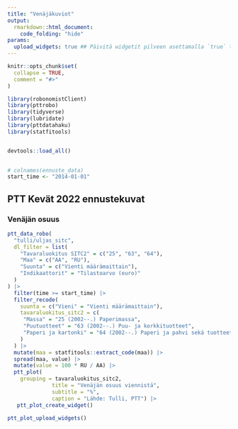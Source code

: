 ```yaml
---
title: "Venäjäkuviot"
output:
  rmarkdown::html_document:
    code_folding: "hide"
params:
  upload_widgets: true ## Päivitä widgetit pilveen asettamalla `true` tai ajamalla `ptt_plot_upload_widgets()` renderöinnin jälkeen.
---
```


```r
knitr::opts_chunk$set(
  collapse = TRUE,
  comment = "#>"
)
```

```r


library(robonomistClient)
library(pttrobo)
library(tidyverse)
library(lubridate)
library(pttdatahaku)
library(statfitools)


devtools::load_all()

  
# colnames(ennuste_data)
start_time <- "2014-01-01"


```

## PTT Kevät 2022 ennustekuvat 

### Venäjän osuus


```r

ptt_data_robo(
  "tulli/uljas_sitc",
  dl_filter = list(
    "Tavaraluokitus SITC2" = c("25", "63", "64"),
    "Maa" = c("AA", "RU"),
    "Suunta" = c("Vienti määrämaittain"),
    "Indikaattorit" = "Tilastoarvo (euro)"
  )
) |> 
  filter(time >= start_time) |> 
  filter_recode(
    suunta = c("Vieni" = "Vienti määrämaittain"),
    tavaraluokitus_sitc2 = c(
     "Massa" = "25 (2002--.) Paperimassa",
     "Puutuotteet" = "63 (2002--.) Puu- ja korkkituotteet",
     "Paperi ja kartonki" = "64 (2002--.) Paperi ja pahvi sekä tuotteet niistä"
    )
  ) |> 
  mutate(maa = statfitools::extract_code(maa)) |> 
  spread(maa, value) |> 
  mutate(value = 100 * RU / AA) |> 
  ptt_plot(
    grouping = tavaraluokitus_sitc2,
              title = "Venäjän osuus viennistä",
              subtitle = "%",
              caption = "Lähde: Tulli, PTT") |> 
   ptt_plot_create_widget()

```





```r

ptt_plot_upload_widgets()

```

